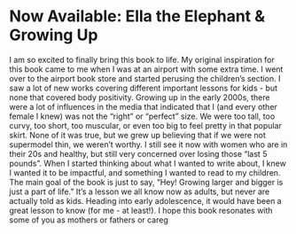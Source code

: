 # Now Available: Ella the Elephant & Growing Up

I am so excited to finally bring this book to life. My original inspiration for this book came to me when I was at an airport with some extra time. I went over to the airport book store and started perusing the children’s section. I saw a lot of new works covering different important lessons for kids - but none that covered body positivity. Growing up in the early 2000s, there were a lot of influences in the media that indicated that I (and every other female I knew) was not the “right” or “perfect” size. We were too tall, too curvy, too short, too muscular, or even too big to feel pretty in that popular skirt. None of it was true, but we grew up believing that if we were not supermodel thin, we weren’t worthy. I still see it now with women who are in their 20s and healthy, but still very concerned over losing those “last 5 pounds”. When I started thinking about what I wanted to write about, I knew I wanted it to be impactful, and something I wanted to read to my children. The main goal of the book is just to say, “Hey! Growing larger and bigger is just a part of life.” It’s a lesson we all know now as adults, but never are actually told as kids. Heading into early adolescence, it would have been a great lesson to know (for me - at least!). I hope this book resonates with some of you as mothers or fathers or careg

